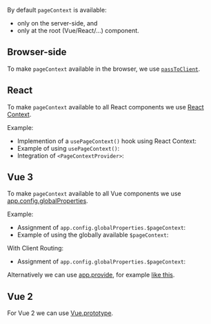 
By default `pageContext` is available:
 - only on the server-side, and
 - only at the root (Vue/React/...) component.

## Browser-side

To make `pageContext` available in the browser, we use [`passToClient`](/passToClient).

## React

To make `pageContext` available to all React components we use [React Context](https://reactjs.org/docs/context.html).

Example:
 - Implemention of a `usePageContext()` hook using React Context: <RepoLink path='/boilerplates/boilerplate-react/renderer/usePageContext.jsx' />
 - Example of using `usePageContext()`: <RepoLink path='/boilerplates/boilerplate-react/renderer/Link.jsx' />
 - Integration of `<PageContextProvider>`: <RepoLink path='/boilerplates/boilerplate-react/renderer/PageWrapper.jsx' />

## Vue 3

To make `pageContext` available to all Vue components we use [app.config.globalProperties](https://v3.vuejs.org/api/application-config.html#globalproperties).

Example:
 - Assignment of `app.config.globalProperties.$pageContext`: <RepoLink path='/boilerplates/boilerplate-vue/renderer/app.js' />
 - Example of using the globally available `$pageContext`: <RepoLink path='/boilerplates/boilerplate-vue/renderer/Link.vue' />

With Client Routing:
 - Assignment of `app.config.globalProperties.$pageContext`: <RepoLink path='/examples/vue-full/renderer/app.ts' />

Alternatively we can use [app.provide](https://v3.vuejs.org/api/application-api.html#provide),
for example [like this](https://discord.com/channels/815937377888632913/815937377888632916/876504859879292948).

## Vue 2

For Vue 2 we can use [Vue.prototype](https://vuejs.org/v2/cookbook/adding-instance-properties.html#Base-Example).
